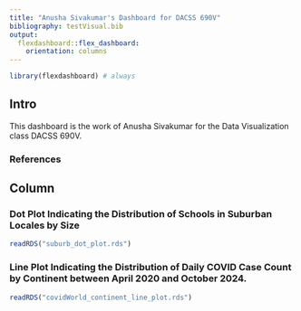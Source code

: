 ```yaml
---
title: "Anusha Sivakumar's Dashboard for DACSS 690V"
bibliography: testVisual.bib
output: 
  flexdashboard::flex_dashboard:
    orientation: columns
---
```


```r
library(flexdashboard) # always
```

## Intro {.sidebar}

This dashboard is the work of Anusha Sivakumar for the Data Visualization class DACSS 690V. 

### References
<div id="refs"></div>

## Column {data-width="450"}

### Dot Plot Indicating the Distribution of Schools in Suburban Locales by Size

```r
readRDS("suburb_dot_plot.rds")
```
### Line Plot Indicating the Distribution of Daily COVID Case Count by Continent between April 2020 and October 2024.

```r
readRDS("covidWorld_continent_line_plot.rds")
```
